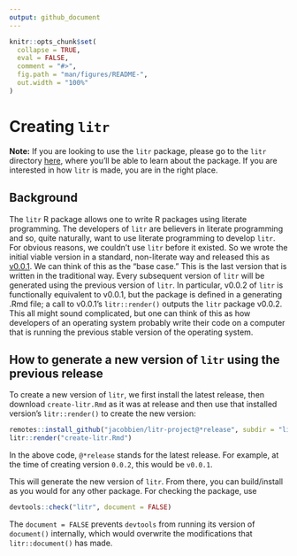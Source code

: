 ```yaml
---
output: github_document
---
```


<!-- README.md is generated from README.Rmd. Please edit that file -->

```r
knitr::opts_chunk$set(
  collapse = TRUE,
  eval = FALSE,
  comment = "#>",
  fig.path = "man/figures/README-",
  out.width = "100%"
)
```

# Creating `litr`

<!-- badges: start -->
<!-- badges: end -->

**Note:** If you are looking to use the `litr` package, please go to the `litr` directory [here](litr), where you'll be able to learn about the package. If you are interested in how `litr` is made, you are in the right place.

## Background

The `litr` R package allows one to write R packages using literate programming.  The developers of `litr` are believers in literate programming and so, quite naturally, want to use literate programming to develop `litr`.  For obvious reasons, we couldn't use `litr` before it existed.  So we wrote the initial viable version in a standard, non-literate way and released this as [v0.0.1](https://github.com/jacobbien/litr-project/releases/tag/v0.0.1).  We can think of this as the "base case."  This is the last version that is written in the traditional way.  Every subsequent version of `litr` will be generated using the previous version of `litr`.  In particular, v0.0.2 of `litr` is functionally equivalent to v0.0.1, but the package is defined in a generating .Rmd file; a call to v0.0.1's `litr::render()` outputs the `litr` package v0.0.2.  This all might sound complicated, but one can think of this as how developers of an operating system probably write their code on a computer that is running the previous stable version of the operating system.

## How to generate a new version of `litr` using the previous release

To create a new version of `litr`, we first install the latest release, then download `create-litr.Rmd` as it was at release and then use that installed version's `litr::render()` to create the new version:

```r
remotes::install_github("jacobbien/litr-project@*release", subdir = "litr")
litr::render("create-litr.Rmd")
```

In the above code, `@*release` stands for the latest release.  For example, at the time of creating version `0.0.2`, this would be `v0.0.1`.

This will generate the new version of `litr`.  From there, you can build/install as you would for any other package.  For checking the package, use 

```r
devtools::check("litr", document = FALSE)
```

The `document = FALSE` prevents `devtools` from running its version of `document()` internally, which would overwrite the modifications that `litr::document()` has made.
